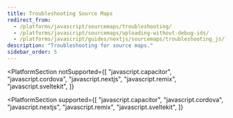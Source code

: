 ```yaml
---
title: Troubleshooting Source Maps
redirect_from:
  - /platforms/javascript/sourcemaps/troubleshooting/
  - /platforms/javascript/sourcemaps/uploading-without-debug-ids/
  - /platforms/javascript/guides/nextjs/sourcemaps/troubleshooting_js/legacy-uploading-methods/
description: "Troubleshooting for source maps."
sidebar_order: 5
---
```


<PlatformSection
  notSupported={[
    "javascript.capacitor",
    "javascript.cordova",
    "javascript.nextjs",
    "javascript.remix",
    "javascript.sveltekit",
  ]}
>
  <PlatformContent includePath="sourcemaps/troubleshooting" />
</PlatformSection>

<PlatformSection
  supported={[
    "javascript.capacitor",
    "javascript.cordova",
    "javascript.nextjs",
    "javascript.remix",
    "javascript.sveltekit",
  ]}
>
  <PlatformContent includePath="sourcemaps/legacy-troubleshooting" />
</PlatformSection>
